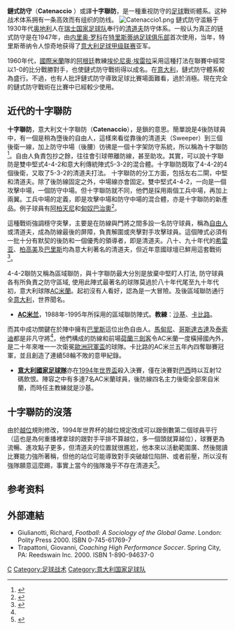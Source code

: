 '''鏈式防守'''（'''Catenaccio''' ）或譯'''十字聯防'''，是一種重视防守的[[足球|足球]]戰術體系。这种战术体系拥有一条高效而有组织的防线。
[[Image:Catenaccio1.png|thumb]]
鏈式防守滥觞于1930年代[[奥地利|奥地利]]人{{link-en|卡尔·拉潘|Karl Rappan}}在[[瑞士国家足球队|瑞士国家足球队]]奉行的[[清道夫_(足球)|清道夫]]防守体系。一般认为真正的链式防守是在1947年，由[[内里奥·罗科|内里奥·罗科]]在[[特里斯蒂纳足球俱乐部|特里斯蒂纳足球俱乐部]]首次使用，当年，特里斯蒂纳令人惊奇地获得了[[意大利足球甲级联赛|意大利足球甲级联赛]]亚军。

1960年代，[[國際米蘭|國際米蘭]]隊的[[阿根廷|阿根廷]]教練[[埃伦尼奥·埃雷拉|埃伦尼奥·埃雷拉]]采用這種打法在聯賽中經常以1-0的比分戰勝對手，也使鏈式防守戰術得以成名。在[[意大利|意大利]]，鏈式防守體系較為盛行。不過，也有人批評鏈式防守導致足球比賽場面難看，過於消極。現在完全的鏈式防守戰術在比賽中已經較少使用。

==近代的十字聯防==
'''十字聯防'''，意大利文十字聯防（'''Catenaccio'''），是鎖的意思。簡單說是4後防球員中，有一個是稍為墮後的自由人，這樣來看從靠後的清道夫（Sweeper）到三個後衛一線，加上防守中場（後腰）彷彿是一個十字架防守系統，所以稱為十字聯防<ref name="列強戰術解構">{{cite web | url=http://hk.apple.nextmedia.com/sports/art/20080609/11208747 | title=列強戰術解構：意軍十字聯防 | accessdate=2012-12-25}}</ref>。自由人負責包抄之餘，往往會引球帶離防線，甚至助攻。其實，可以說十字聯防是雙中堅式4-4-2和意大利傳統陣式5-3-2的混合體。十字聯防既取了4-4-2的4個後衛，又取了5-3-2的清道夫打法。
十字聯防的分工方面，包括左右二閘，中堅和清道夫。除了後防線固定之外，中場線亦會固定。雙中堅式4-4-2，一向是一個攻擊中場，一個防守中場。但十字聯防就不同，他們是採用兩個工兵中場，再加上兩翼。工兵中場的定義，即是攻擊中場和防守中場的混合體，亦是十字聯防的新產品。例子球員有[[德梅特羅奧·阿爾貝蒂尼|阿柏天尼]]和[[迪诺·巴乔|甸奴巴治奧]]<ref>{{cite web | url=http://hk.knowledge.yahoo.com/question/question?qid=7007062601807 | title=何謂十字聯防?? | accessdate=2012-12-25}}</ref>。

這種戰術強調穩守突擊，主要是在防線與門將之間多設一名防守球員，稱為[[自由人|自由人]]或清道夫，成為防線最後的屏障，負責解圍或夾擊對手攻擊球員。這個陣式必須有一批十分有默契的後防和一個優秀的領導者，即是清道夫。八十、九十年代的[[希雷亚|希雷亚]]、[[柏高美|柏高美]]及[[巴里斯|巴里斯]]均為意大利著名的清道夫，但近年意國球壇已鮮用這套戰術<ref>{{cite web | url=http://dailynews.sina.com/bg/news/spt/sptothers/mingpao/20100422/16521377714.html | title=體育術語﹕十字聯防 Catenaccio | accessdate=2012-12-25}}</ref>。

4-4-2聯防又稱為區域聯防，與十字聯防最大分別是放棄中堅盯人打法, 防守球員各有所負責之防守區域, 使用此陣式最著名的球隊莫過於八十年代尾至九十年代初，意大利球隊[[AC米蘭|AC米蘭]]。起初沒有人看好，認為是一大冒險。及後區域聯防通行全[[意大利|意大利]]，世界聞名。
*'''[[AC米兰|AC米兰]]'''，1988年-1995年所採用的區域聯防陣式。'''教練'''：[[艾列高·沙基|沙基]]、[[卡比路|卡比路]]。
而其中成功關鍵在於陣中擁有[[巴里斯|巴里斯]]這位出色自由人。[[馬甸尼|馬甸尼]]、[[哥斯達古達|哥斯達古達]]及[[毛罗·塔索蒂|泰索迪]]都是非凡守將<ref name="列強戰術解構"></ref>，他們構成的防線和前場[[荷蘭三劍客|荷蘭三劍客]]令AC米蘭一度橫掃國內外，是二十年來唯一一次衛冕[[歐洲冠軍聯賽|歐洲冠軍盃]]的球隊。卡比路的AC米兰五年內四奪聯賽冠軍，並且創造了連續58輪不敗的意甲紀錄。
*'''[[意大利國家足球隊|意大利國家足球隊]]'''亦在[[1994年世界盃|1994年世界盃]]殺入決賽，僅在決賽對[[巴西國家足球隊|巴西]]時以互射12碼飲恨。陣容之中有多達7名AC米蘭球員，後防線四名主力後衛全部來自米蘭，而時任主教練就是沙基。

==十字聯防的沒落==
由於[[越位|越位]]規則修改，1994年世界杯的越位規定改成可以跟倒數第二個球員平行（這也是為何重播裡拿球的跟對手平排不算越位，多一個頭就算越位），球賽更為流暢、進攻點子更多，但清道夫的位置就很尷尬，他本來以活動範圍廣、然後閱讀比賽能力強所著稱，但他的站位可能導致對手突破越位陷阱、或者前壓，所以沒有強隊願意這麼踢，事實上當今的強隊幾乎不存在清道夫<ref>{{cite web| url=http://wenda.google.com.hk/wenda/thread?tid=4e25d6206815c5cc&pli=1| title=什么叫十字联防| accessdate=2012-12-25}}{{dead link|date=2018年4月 |bot=InternetArchiveBot |fix-attempted=yes }}</ref>。

==参考资料==
<references/>

==外部連結==
*Giulianotti, Richard, ''Football: A Sociology of the Global Game''. London: Polity Press 2000. ISBN 0-745-61769-7
*Trapattoni, Giovanni, ''Coaching High Performance Soccer''. Spring City, PA: Reedswain Inc. 2000. ISBN 1-890-94637-0


[[Category:足球術語|C]]
[[Category:足球战术|Category:足球战术]]
[[Category:意大利国家足球队|Category:意大利国家足球队]]